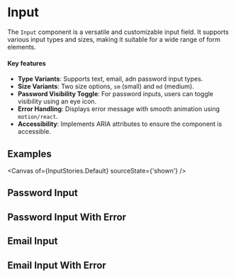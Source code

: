 
<Meta of={InputStories} />

# Input

The `Input` component is a versatile and customizable input field. It supports various input types and sizes, making it suitable for a wide range of form elements.

#### Key features
- **Type Variants**: Supports text, email, adn password input types.
- **Size Variants**: Two size options, `sm` (small) and `md` (medium).
- **Password Visibility Toggle**: For password inputs, users can toggle visibility using an eye icon.
- **Error Handling**: Displays error message with smooth animation using `motion/react`.
- **Accessibility**: Implements ARIA attributes to ensure the component is accessible.

## Examples

<Canvas of={InputStories.Default} sourceState={'shown'} />
<Controls of={InputStories.Default} />

## Password Input

<Story of={InputStories.PasswordInputMD} />

## Password Input With Error

<Story of={InputStories.PasswordInputWithErrorMD} />

## Email Input

<Story of={InputStories.EmailInputMD} />

## Email Input With Error

<Story of={InputStories.EmailInputWithErrorMD} />
